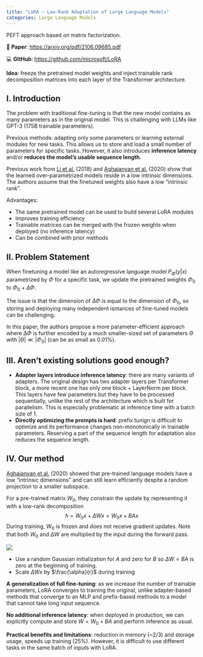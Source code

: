 ```yaml
---
title: "LoRA – Low-Rank Adaptation of Large Language Models"
categories: Large Language Models
---
```


::: {.callout-tip}
PEFT approach based on matrix factorization.
:::

📝 **Paper**: [https://arxiv.org/pdf/2106.09685.pdf](https://arxiv.org/pdf/2106.09685.pdf)

💻 **GItHub**: [https://github.com/microsoft/LoRA](https://github.com/microsoft/LoRA)

**Idea**: freeze the pretrained model weights and inject trainable rank decomposition matrices into each layer of the Transformer architecture.

## I. Introduction

The problem with traditional fine-tuning is that the new model contains as many parameters as in the original model. This is challenging with LLMs like GPT-3 (175B trainable parameters).

Previous methods: adapting only some parameters or learning external modules for new tasks. This allows us to store and load a small number of parameters for specific tasks. However, it also introduces **inference latency** and/or **reduces the model's usable sequence length**.

Previous work from [Li et al.](https://arxiv.org/abs/1804.08838) (2018) and [Aghajanyan et al.](https://arxiv.org/abs/2012.13255) (2020) show that the learned over-parametrized models reside in a low intrinsic dimensions. The authors assume that the finetuned weights also have a low "intrinsic rank".

Advantages:

* The same pretrained model can be used to build several LoRA modules
* Improves training efficiency
* Trainable matrices can be merged with the frozen weights when deployed (no inference latency)
* Can be combined with prior methods

## II. Problem Statement

When finetuning a model like an autoregressive language model $P_{\Phi}(y|x)$ parametrized by $\Phi$ for a specific task, we update the pretrained weights $\Phi_0$ to $\Phi_0 + \Delta \Phi$.

The issue is that the dimension of $\Delta\Phi$ is equal to the dimension of $\Phi_0$, so storing and deploying many independent isntances of fine-tuned models can be challenging.

In this paper, the authors propose a more parameter-efficient approach where $\Delta \Phi$ is further encoded by a much smaller-sized set of parameters $\Theta$ with $|\Theta| \ll |\Phi_0|$ (can be as small as 0.01%).

## III. Aren't existing solutions good enough?

* **Adapter layers introduce inference latency**: there are many variants of adapters. The original design has two adapter layers per Transformer block, a more recent one has only one block + LayerNorm per block. This layers have few parameters but they have to be processed sequentially, unlike the rest of the architecture which is built for parallelism. This is especially problematic at inference time with a batch size of 1.
* **Directly optimizing the prompts is hard**: prefix tunign is difficult to optimize and its performance changes non-monotonically in trainable parameters. Reserving a part of the sequence length for adaptation also reduces the sequence length.

## IV. Our method

[Aghajanyan et al.](https://arxiv.org/abs/2012.13255) (2020) showed that pre-trained language models have a low "intrinsic dimensions" and can still learn efficiently despite a random projection to a smaller subspace.

For a pre-trained matrix $W_0$, they constrain the update by representing it with a low-rank decomposition $$h = W_0x + \Delta Wx = W_0x + BAx$$
During training, $W_0$ is frozen and does not receive gradient updates. Note that both $W_0$ and $\Delta W$ are multiplied by the input during the forward pass.

![](https://i.imgur.com/P5n6n3N.png)

* Use a random Gaussian initialization for $A$ and zero for $B$ so $\Delta W = BA$ is zero at the beginning of training.
* Scale $\Delta W x$ by $\frac{\alpha}{r}$ during training

**A generalization of full fine-tuning**: as we increase the number of trainable parameters, LoRA converges to training the original, unlike adapter-based methods that converge to an MLP and prefix-based methods to a model that cannot take long input sequence.

**No additional inference latency**: when deployed in production, we can explicitly compute and store $W = W_0 + BA$ and perform inference as usual. 

**Practical benefits and limitations**: reduction in memory (~2/3) and storage usage, speeds up training (25%). However, it is difficult to use different tasks in the same batch of inputs with LoRA.
